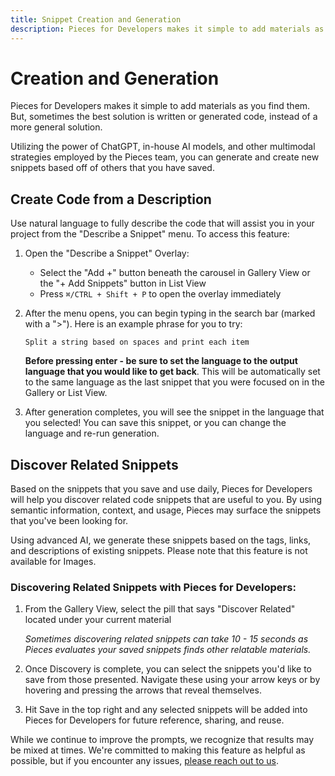 ```yaml
---
title: Snippet Creation and Generation
description: Pieces for Developers makes it simple to add materials as you find them. But, sometimes the best solution is written or generated code instead of a more general solution.
---
```


# Creation and Generation
Pieces for Developers makes it simple to add materials as you find them. But, sometimes the best solution is written or generated code, instead of a more general solution.

Utilizing the power of ChatGPT, in-house AI models, and other multimodal strategies employed by the Pieces team, you can generate and create new snippets based off of others that you have saved.

## Create Code from a Description
Use natural language to fully describe the code that will assist you in your project from the "Describe a Snippet" menu. To access this feature:
1. Open the "Describe a Snippet" Overlay:
    - Select the "Add +" button beneath the carousel in Gallery View or the "+ Add Snippets" button in List View
    - Press `⌘/CTRL + Shift + P` to open the overlay immediately

2. After the menu opens, you can begin typing in the search bar (marked with a ">"). Here is an example phrase for you to try:

    `Split a string based on spaces and print each item`

    **Before pressing enter - be sure to set the language to the output language that you would like to get back**. This will be automatically set to the same language as the last snippet that you were focused on in the Gallery or List View.

3. After generation completes, you will see the snippet in the language that you selected! You can save this snippet, or you can change the language and re-run generation.

## Discover Related Snippets
Based on the snippets that you save and use daily, Pieces for Developers will help you discover related code snippets that are useful to you. By using semantic information, context, and usage, Pieces may surface the snippets that you've been looking for.

Using advanced AI, we generate these snippets based on the tags, links, and descriptions of existing snippets. Please note that this feature is not available for Images.

### Discovering Related Snippets with Pieces for Developers:
1. From the Gallery View, select the pill that says "Discover Related" located under your current material

    _Sometimes discovering related snippets can take 10 - 15 seconds as Pieces evaluates your saved snippets finds other relatable materials._

2. Once Discovery is complete, you can select the snippets you'd like to save from those presented. Navigate these using your arrow keys or by hovering and pressing the arrows that reveal themselves.

3. Hit Save in the top right and any selected snippets will be added into Pieces for Developers for future reference, sharing, and reuse.

While we continue to improve the prompts, we recognize that results may be mixed at times. We're committed to making this feature as helpful as possible, but if you encounter any issues, [please reach out to us](https://getpieces.typeform.com/to/mCjBSIjF).
